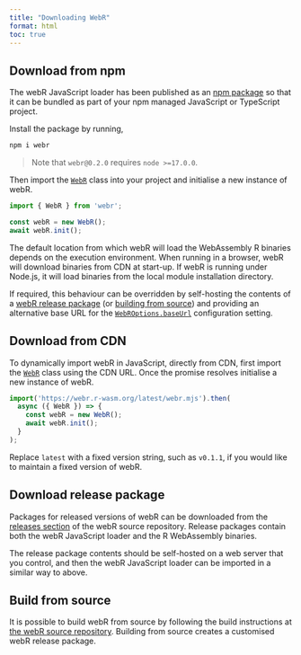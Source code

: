 ```yaml
---
title: "Downloading WebR"
format: html
toc: true
---
```


## Download from npm

The webR JavaScript loader has been published as an [npm package](https://www.npmjs.com/package/webr) so that it can be bundled as part of your npm managed JavaScript or TypeScript project.

Install the package by running,

``` bash
npm i webr
```

> Note that `webr@0.2.0` requires `node >=17.0.0`.

Then import the [`WebR`](api/js/classes/WebR.WebR.md) class into your project and initialise a new instance of webR.

``` javascript
import { WebR } from 'webr';

const webR = new WebR();
await webR.init();
```

The default location from which webR will load the WebAssembly R binaries depends on the execution environment. When running in a browser, webR will download binaries from CDN at start-up. If webR is running under Node.js, it will load binaries from the local module installation directory.

If required, this behaviour can be overridden by self-hosting the contents of a [webR release package](#download-release) (or [building from source](#build-from-source)) and providing an alternative base URL for the [`WebROptions.baseUrl`](api/js/interfaces/WebR.WebROptions.md#baseurl) configuration setting.

## Download from CDN

To dynamically import webR in JavaScript, directly from CDN, first import the [`WebR`](api/js/classes/WebR.WebR.md) class using the CDN URL. Once the promise resolves initialise a new instance of webR.

``` javascript
import('https://webr.r-wasm.org/latest/webr.mjs').then(
  async ({ WebR }) => {
    const webR = new WebR();
    await webR.init();
  }
);
```

Replace `latest` with a fixed version string, such as `v0.1.1`, if you would like to maintain a fixed version of webR.

## Download release package {#download-release}

Packages for released versions of webR can be downloaded from the [releases section](https://github.com/r-wasm/webr/releases) of the webR source repository. Release packages contain both the webR JavaScript loader and the R WebAssembly binaries.

The release package contents should be self-hosted on a web server that you control, and then the webR JavaScript loader can be imported in a similar way to above.

## Build from source {#build-from-source}

It is possible to build webR from source by following the build instructions at [the webR source repository](https://github.com/r-wasm/webr). Building from source creates a customised webR release package.
